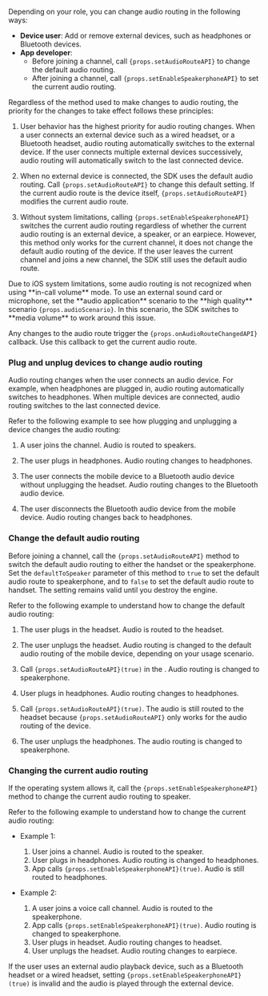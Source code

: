 Depending on your role, you can change audio routing in the following ways:

- **Device user**: Add or remove external devices, such as headphones or Bluetooth devices.
- **App developer**:
    - Before joining a channel, call <code>{props.setAudioRouteAPI}</code> to change the default audio routing.
    - After joining a channel, call <code>{props.setEnableSpeakerphoneAPI}</code> to set the current audio routing.

Regardless of the method used to make changes to audio routing, the priority for the changes to take effect follows these principles:

1. User behavior has the highest priority for audio routing changes.
When a user connects an external device such as a wired headset, or a Bluetooth headset, audio routing automatically switches to the external device. If the user connects multiple external devices successively, audio routing will automatically switch to the last connected device.

1. When no external device is connected, the SDK uses the default audio routing.
Call <code>{props.setAudioRouteAPI}</code> to change this default setting. If the current audio route is the device itself, <code>{props.setAudioRouteAPI}</code> modifies the current audio route.

1. Without system limitations, calling <code>{props.setEnableSpeakerphoneAPI}</code> switches the current audio routing regardless of whether the current audio routing is an external device, a speaker, or an earpiece.
However, this method only works for the current channel, it does not change the default audio routing of the device. If the user leaves the current channel and joins a new channel, the SDK still uses the default audio route.

<PlatformWrapper platform="unity, ios, react-native">
<Admonition type="info" title="Information">
Due to iOS system limitations, some audio routing is not recognized when using **in-call volume** mode.  To use an external sound card or microphone, set the **audio application** scenario to the **high quality** scenario <code>{props.audioScenario}</code>. In this scenario, the SDK switches to **media volume** to work around this issue.
</Admonition>
</PlatformWrapper>

Any changes to the audio route trigger the <code>{props.onAudioRouteChangedAPI}</code> callback. Use this callback to get the current audio route.

### Plug and unplug devices to change audio routing

Audio routing changes when the user connects an audio device. For example, when headphones are plugged in, audio routing automatically switches to headphones. When multiple devices are connected, audio routing switches to the last connected device.

Refer to the following example to see how plugging and unplugging a device changes the audio routing:

1. A user joins the channel. Audio is routed to speakers.

1. The user plugs in headphones. Audio routing changes to headphones.

1. The user connects the mobile device to a Bluetooth audio device without unplugging the headset. Audio routing changes to the Bluetooth audio device.

1. The user disconnects the Bluetooth audio device from the mobile device. Audio routing changes back to headphones.

### Change the default audio routing

Before joining a channel, call the <code>{props.setAudioRouteAPI}</code> method to switch the default audio routing to either the handset or the speakerphone. Set the `defaultToSpeaker` parameter of this method to `true` to set the default audio route to speakerphone, and to `false` to set the default audio route to handset. The setting remains valid until you destroy the engine.

Refer to the following example to understand how to change the default audio routing:

1. The user plugs in the headset. Audio is routed to the headset.

1. The user unplugs the headset. Audio routing is changed to the default audio routing of the mobile device, depending on your usage scenario.

1. Call <code>{props.setAudioRouteAPI}(true)</code> in the <Vpl k="CLIENT" />. Audio routing is changed to speakerphone.

1. User plugs in headphones. Audio routing changes to headphones.

1. Call <code>{props.setAudioRouteAPI}(true)</code>. The audio is still routed to the headset because <code>{props.setAudioRouteAPI}</code> only works for the audio routing of the device.

1. The user unplugs the headphones. The audio routing is changed to speakerphone.

### Changing the current audio routing

If the operating system allows it, call the <code>{props.setEnableSpeakerphoneAPI}</code> method to change the current audio routing to speaker.

Refer to the following example to understand how to change the current audio routing:

- Example 1:
    1. User joins a channel. Audio is routed to the speaker.
    1. User plugs in headphones. Audio routing is changed to headphones.
    1. App calls <code>{props.setEnableSpeakerphoneAPI}(true)</code>. Audio is still routed to headphones.

- Example 2:
    1. A user joins a voice call channel. Audio is routed to the speakerphone.
    1. App calls <code>{props.setEnableSpeakerphoneAPI}(true)</code>. Audio routing is changed to speakerphone.
    1. User plugs in headset. Audio routing changes to headset.
    1. User unplugs the headset. Audio routing changes to earpiece.

<Admonition type="info" title="Information">
If the user uses an external audio playback device, such as a Bluetooth headset or a wired headset, setting <code>{props.setEnableSpeakerphoneAPI}(true)</code> is invalid and the audio is played through the external device.
</Admonition>